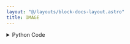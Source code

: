 ```yaml
---
layout: "@/layouts/block-docs-layout.astro"
title: IMAGE
---
```



<PythonDocsDisplay docstring={docstring} />

<details>
<summary>Python Code</summary>
```python
from flojoy import flojoy, Image, Plotly, Grayscale
import plotly.express as px
import numpy as np
from nodes.VISUALIZERS.template import plot_layout


@flojoy
def IMAGE(default: Image | Grayscale) -> Plotly:
    """The IMAGE node creates a Plotly Image visualization for a given input DataContainer type of image.

    Inputs
    ------
    default : Image
        the DataContainer to be visualized

    Returns
    -------
    Plotly
        the DataContainer containing the Plotly Image visualization of the input image
    """

    layout = plot_layout(title="IMAGE")

    if isinstance(default, Image):
        r = default.r
        g = default.g
        b = default.b
        a = default.a

        if a is None:
            img_combined = np.stack((r, g, b), axis=2)
        else:
            img_combined = np.stack((r, g, b, a), axis=2)
        fig = px.imshow(img=img_combined)

    else:
        img = default.m
        rgb_image = np.zeros(
            (*img.shape, 3), dtype=np.uint8
        )  # only generated for plotting
        rgb_image[..., 0] = img * 255  # Red channel
        rgb_image[..., 1] = img * 255  # Green channel
        rgb_image[..., 2] = img * 255  # Blue channel
        fig = px.imshow(img=rgb_image)

    fig.layout = layout

    return Plotly(fig=fig)

```
[Find this Flojoy Block on GitHub](https://github.com/flojoy-ai/blocks/blob/main/blocks/VISUALIZERS/PLOTLY/IMAGE/IMAGE.py)
</details>


## Example
